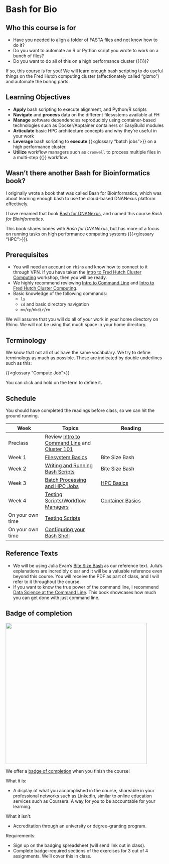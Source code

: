 # Bash for Bio {.unnumbered}

## Who this course is for

- Have you needed to align a folder of FASTA files and not know how to do it? 
- Do you want to automate an R or Python script you wrote to work on a bunch of files?
- Do you want to do all of this on a high performance cluster ({{<glossary HPC>}})?

If so, this course is for you! We will learn enough bash scripting to do useful things on the Fred Hutch computing cluster (affectionately called "gizmo") and automate the boring parts. 

## Learning Objectives

- **Apply** bash scripting to execute alignment, and Python/R scripts
- **Navigate** and **process** data on the different filesystems available at FH
- **Manage** software dependencies reproducibly using container-based technologies such as Docker/Apptainer containers or EasyBuild modules
- **Articulate** basic HPC architecture concepts and why they’re useful in your work
- **Leverage** bash scripting to **execute** {{<glossary "batch jobs">}} on a high performance cluster.
- **Utilize** workflow managers such as `cromwell` to process multiple files in a multi-step {{<glossary WDL>}} workflow.


:::{.callout-note}
## Wasn't there another Bash for Bioinformatics book?

I originally wrote a book that was called Bash for Bioinformatics, which was about learning enough bash to use the cloud-based DNANexus platform effectively. 

I have renamed that book [Bash for DNANexus](https://laderast.github.io/bash_for_dnanexus/), and named this course *Bash for Bioinformatics*.

This book shares bones with *Bash for DNANexus*, but has more of a focus on running tasks on high performance computing systems ({{<glossary "HPC">}}). 
:::

## Prerequisites

- You will need an account on `rhino` and know how to connect to it through VPN. If you have taken the [Intro to Fred Hutch Cluster Computing](https://hutchdatascience.org/FH_Cluster_101/) workshop, then you will be ready.
- We highly recommend reviewing  [Intro to Command Line](https://hutchdatascience.org/Intro_to_Command_Line/) and [Intro to Fred Hutch Cluster Computing](https://hutchdatascience.org/FH_Cluster_101/).
- Basic knowledge of the following commands:
  - `ls`
  - `cd` and basic directory navigation
  - `mv`/`cp`/`mkdir`/`rm`

We will assume that you will do all of your work in your home directory on Rhino. We will not be using that much space in your home directory.

:::{.callout-note}
## Terminology

We know that not all of us have the same vocabulary. We try to define terminology as much as possible. These are indicated by double underlines such as this:

{{<glossary "Compute Job">}}

You can click and hold on the term to define it.
:::

## Schedule

You should have completed the readings before class, so we can hit the ground running.

|Week|Topics|Reading|
|----|------|-------|
|Preclass|Review [Intro to Command Line](https://hutchdatascience.org/Intro_to_Command_Line/) and [Cluster 101](https://hutchdatascience.org/FH_Cluster_101/)||
|Week 1|[Filesystem Basics](01_basics.qmd)|Bite Size Bash|
|Week 2|[Writing and Running Bash Scripts](02_scripting.qmd)|Bite Size Bash|
|Week 3|[Batch Processing and HPC Jobs](03_batch.qmd)|[HPC Basics](hpc-basics.qmd)
|Week 4|[Testing Scripts/Workflow Managers](04_containers_workflows.qmd)|[Container Basics](container-basics.qmd)|
|On your own time|[Testing Scripts](testing.qmd)||
|On your own time|[Configuring your Bash Shell](configuring.qmd)||

## Reference Texts 

- We will be using Julia Evan's [Bite Size Bash](https://wizardzines.com/zines/bite-size-bash/) as our reference text. Julia's explanations are incredibly clear and it will be a valuable reference even beyond this course. You will receive the PDF as part of class, and I will refer to it throughout the course.
- If you want to know the true power of the command line, I recommend [Data Science at the Command Line](https://jeroenjanssens.com/dsatcl/). This book showcases how much you can get done with just command line.

## Badge of completion

![](images/BASH.png){width="450"}

We offer a [badge of completion](https://www.credly.com/org/fred-hutch/badge/bash-for-bio) when you finish the course!

What it is:

-   A display of what you accomplished in the course, shareable in your professional networks such as LinkedIn, similar to online education services such as Coursera. A way for you to be accountable for your learning. 

What it isn't:

-   Accreditation through an university or degree-granting program.

Requirements:

-   Sign up on the badging spreadsheet (will send link out in class).
-   Complete badge-required sections of the exercises for 3 out of 4 assignments. We'll cover this in class.

